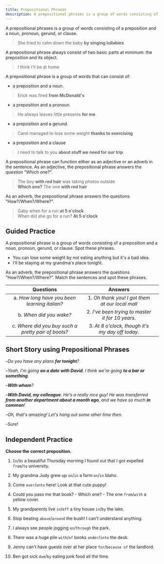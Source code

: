 ```yaml
---
title: Prepositional Phrases
description: A prepositional phrases is a group of words consisting of a preposition and a noun, pronoun, gerund, or clause.
---
```


A prepositional phrases is a group of words consisting of a preposition and a noun, pronoun, gerund, or clause.

> She tried to calm down the baby **by singing lullabies**

A prepositional phrase always consist of two basic parts at minimum: the preposition and its object.

> I think I'll be at <Asterisk label="preposition" /> home <Asterisk label="noun" />

A prepositional phrase is a group of words that can consist of:

- a preposition and a noun.

> Erick was fired **from McDonald's**

- a preposition and a pronoun.

> He always leaves little presents **for me**

- a preposition and a gerund.

> Carol managed to lose some weight **thanks to exercising**

- a preposition and a clause

> I need to talk to you **about stuff we need for our trip**

A prepositional phrase can function either as an adjective or an adverb in the sentence. As an adjective, the prepositional phrase answers the question "Which one?".

> The boy **with red hair** was taking photos outside  
> **Which one?** The one **with red hair**

As an adverb, the prepositional phrase answers the questions "How?/When?/Where?".

> Gaby when for a run **at 5 o'clock**  
> When did she go for a run? **At 5 o'clock**

## Guided Practice

<Callout mt={8}>
  A prepositional phrase is a group of words consisting of a preposition and a noun,
  pronoun, gerund, or clause. Spot these phrases.
</Callout>

- You can lose some weight by not eating anything but it's a bad idea. <Tooltip content="by not eating (preposition + gerund)" />
- I'll be staying at my grandma's place tonight. <Tooltip content="at my grandma's place (preposition + noun)" />

<Callout>
  As an adverb, the prepositional phrase answers the questions "How?/When?/Where?". Match
  the sentences and spot these phrases.
</Callout>

|                      Questions                      |                     Answers                      |                                                |
| :-------------------------------------------------: | :----------------------------------------------: | :--------------------------------------------: |
|    a. _How long have you been learning italian?_    | 1. _Oh thank you! I got them at our local mall_  |   <Tooltip content="a, 2 (for 10 years)" />    |
|               b. _When did you wake?_               | 2. _I've been trying to master it for 10 years._ |   <Tooltip content="b, 3 (At 8 o'clock)" />    |
| c. _Where did you buy such a pretty pair of boots?_ | 3. _At 8 o'clock, though it's my day off today._ | <Tooltip content="c, 1 (At our local mall)" /> |

## Short Story using Prepositional Phrases

–_Do you have any plans **for tonight**?_

–_Yeah, I'm going **on a date with David**. I think we're going **to a bar or something**._

–_**With whom**?_

–_**With David, my colleague**. He's a really nice guy! He was transferred **from another department about a month ago**, and we have so much **in common**!_

–_Oh, that's amazing! Let's hang out some other time then._

-_Sure!_

## Independent Practice

**Choose the correct preposition.**

1. `In`/`On` a beautiful Thursday morning I found out that I got expelled `from`/`to` university. <Tooltip content="On, from" />

2. My grandma Judy grew up `on`/`in` a farm `on`/`in` Idaho. <Tooltip content="on, in" />

3. Come `over`/`onto` here! Look at that cute puppy! <Tooltip content="over" />

4. Could you pass me that book? - Which one? - The one `from`/`with` a yellow cover. <Tooltip content="with" />

5. My grandparents live `in`/`off` a tiny house `in`/`by` the lake. <Tooltip content="in, by" />

6. Stop beating `above`/`around` the bush! I can't understand anything. <Tooltip content="around" />

7. I always see people jogging `on`/`through` the park. <Tooltip content="through" />

8. There was a huge pile `with`/`of` books `under`/`into` the desk. <Tooltip content="of, under" />

9. Jenny can't have guests over at her place `for`/`because of` the landlord. <Tooltip content="because of" />

10. Ben got sick `due`/`by` eating junk food all the time. <Tooltip content="by" />

